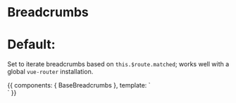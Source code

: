 
<Meta title="Components/BaseBreadcrumbs" component={BaseBreadcrumbs} />

# Breadcrumbs

<Props of={BaseBreadcrumbs} />

# Default:

Set to iterate breadcrumbs based on `this.$route.matched`; works well with  a global `vue-router` installation.

<Preview>
  <Story name="Default" decorators={[StoryRouter({}, {
    initialEntry: "/settings/developers",
    routes: [
      {
        path: '/',
        meta: { breadcrumb: 'Dashboard'},
        children: [
          {
            path: '/settings',
            meta: { breadcrumb: 'Settings' },
            children: [
              {
                path: 'developers',
                meta: {breadcrumb: 'Developers'}
              }
            ]
          }
        ]
      },
    ]
  })]}>
    {{
      components: {
        BaseBreadcrumbs
      },
      template: `
        <div class="py-16 flex justify-center">
          <BaseBreadcrumbs />
        </div>`
    }}
  </Story>
</Preview>
